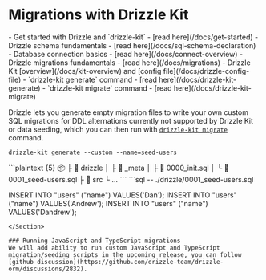 
# Migrations with Drizzle Kit

<Prerequisites>
  - Get started with Drizzle and `drizzle-kit` - [read here](/docs/get-started)
  - Drizzle schema fundamentals - [read here](/docs/sql-schema-declaration) -
  Database connection basics - [read here](/docs/connect-overview) - Drizzle
  migrations fundamentals - [read here](/docs/migrations) - Drizzle Kit
  [overview](/docs/kit-overview) and [config file](/docs/drizzle-config-file) -
  `drizzle-kit generate` command - [read here](/docs/drizzle-kit-generate) -
  `drizzle-kit migrate` command - [read here](/docs/drizzle-kit-migrate)
</Prerequisites>

Drizzle lets you generate empty migration files to write your own custom SQL migrations
for DDL alternations currently not supported by Drizzle Kit or data seeding, which you can then run with [`drizzle-kit migrate`](/docs/drizzle-kit-migrate) command.

```shell
drizzle-kit generate --custom --name=seed-users
```

<Section>
```plaintext {5}
📦 <project root>
 ├ 📂 drizzle
 │ ├ 📂 _meta
 │ ├ 📜 0000_init.sql 
 │ └ 📜 0001_seed-users.sql 
 ├ 📂 src
 └ …
```
```sql
-- ./drizzle/0001_seed-users.sql

INSERT INTO "users" ("name") VALUES('Dan');
INSERT INTO "users" ("name") VALUES('Andrew');
INSERT INTO "users" ("name") VALUES('Dandrew');

```
</Section>

### Running JavaScript and TypeScript migrations
We will add ability to run custom JavaScript and TypeScript migration/seeding scripts in the upcoming release, you can follow [github discussion](https://github.com/drizzle-team/drizzle-orm/discussions/2832).
```
